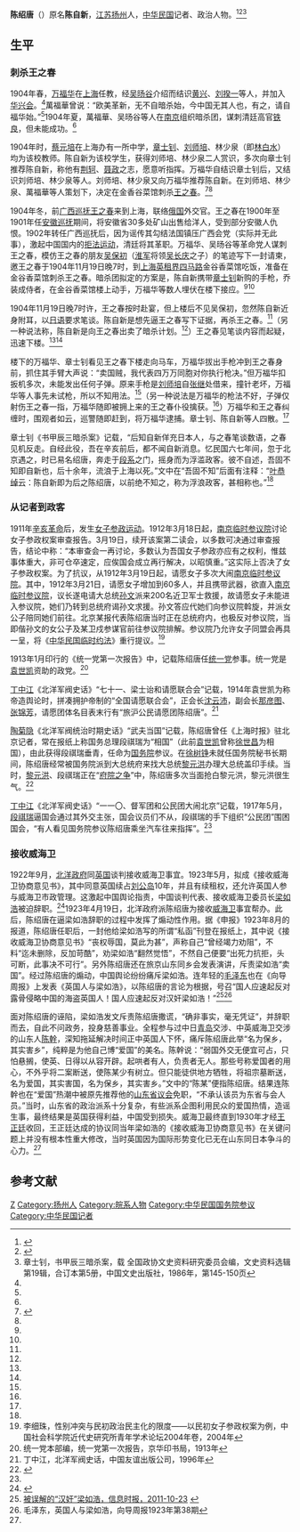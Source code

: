 '''陈绍唐'''（{{bd|？||？|}}）原名'''陈自新'''，[[江苏|江苏]][[扬州|扬州]]人，[[中华民国|中华民国]]记者、政治人物。<ref name=rmxhqb>{{Cite web |url=http://www.jnocnews.jp/news/show.aspx?id=50084 |title=万福华刺杀卖国贼王之春|website=日本新华侨报网|date=2011-11-07 |accessdate=2021-08-12 |archive-date=2015-01-10 |archive-url=https://web.archive.org/web/20150110193011/http://www.jnocnews.jp/news/show.aspx?id=50084 |dead-url=yes}}</ref><ref name=ahwhw>{{cite web|url=http://www.ahage.net/hefei/7880.html|title=合肥籍志士在外地的革命活动|website=安徽文化网|date=2008-11-20|deadurl=yes|archiveurl=https://web.archive.org/web/20160304210513/http://www.ahage.net/hefei/7880.html|archivedate=2016-03-04}}</ref><ref name=zhang>章士钊，书甲辰三暗杀案，载 全国政协文史资料研究委员会编，文史资料选辑第19辑，合订本第5册，中国文史出版社，1986年，第145-150页</ref>

==生平==
===刺杀王之春===
1904年春，[[万福华|万福华]]在[[上海|上海]]任教，经[[吴旸谷|吴旸谷]]介绍而结识[[黄兴|黄兴]]、[[刘揆一|刘揆一]]等人，并加入[[华兴会|华兴会]]。<ref name=ahwhw/>萬福華曾说：“欧美革新，无不自暗杀始，今中国无其人也，有之，请自福华始。”<ref name=rmxhqb/>1904年夏，萬福華、吴旸谷等人在[[南京|南京]]组织暗杀团，谋刺清廷高官[[铁良|铁良]]，但未能成功。<ref name=ahwhw/>

1904年时，[[蔡元培|蔡元培]]在上海办有一所中学，[[章士钊|章士钊]]、[[刘师培|刘师培]]、林少泉（即[[林白水|林白水]]）均为该校教师。陈自新为该校学生，获得刘师培、林少泉二人赏识，多次向章士钊推荐陈自新，称他有[[荆轲|荆轲]]、[[聂政|聂政]]之志，愿意听指挥。万福华自结识章士钊后，又结识刘师培、林少泉等人。刘师培、林少泉又向万福华推荐陈自新。在刘师培、林少泉、萬福華等人策划下，决定在金香谷菜馆刺杀[[王之春|王之春]]。<ref name=geming>{{cite web|url=http://www.renwuzhuanjiwang.com/c38007/w10239977.asp|title=6.为革命入监狱|deadurl=yes|archiveurl=https://archive.ph/odJF7|archivedate=2015-10-10}}</ref><ref name=zhang/>

1904年冬，前[[广西巡抚|广西巡抚]][[王之春|王之春]]来到上海，联络[[俄罗斯帝国|俄国]]外交官。王之春在1900年至1901年任[[安徽巡抚|安徽巡抚]]期间，将安徽省30多处矿山出售给洋人，受到部分安徽人仇恨。1902年转任广西巡抚后，因为谣传其勾结法国镇压广西会党（实际并无此事），激起中国国内的[[拒法运动|拒法运动]]，清廷将其革职。万福华、吴旸谷等革命党人谋刺王之春，模仿王之春的朋友[[吴保初|吴保初]]（[[淮军|淮军]]将领[[吴长庆|吴长庆]]之子）的笔迹写下一封请柬，邀王之春于1904年11月19日晚7时，到[[上海公共租界|上海英租界]][[四马路|四马路]]金谷香菜馆吃饭，准备在金谷香菜馆刺杀王之春。暗杀团拟定的方案是，陈自新携带[[章士钊|章士钊]]新购的手枪，乔装成侍者，在金谷香菜馆楼上动手，万福华等数人埋伏在楼下接应。<ref name=ahwhw/><ref name=rmxhqb/>

1904年11月19日晚7时许，王之春按时赴宴，但上楼后不见吴保初，忽然陈自新近身附耳，以[[日语|日语]]要求笔谈。陈自新是想先逼王之春写下证据，再杀王之春。<ref name=rmxhqb/>（另一种说法称，陈自新是向王之春出卖了暗杀计划。<ref name=geming/>）王之春见笔谈内容而起疑，迅速下楼。<ref name=rmxhqb/><ref name=ahwhw/>

楼下的万福华、章士钊看见王之春下楼走向马车，万福华拔出手枪冲到王之春身前，抓住其手臂大声说：“卖国贼，我代表四万万同胞对你执行枪决。”但万福华扣扳机多次，未能发出任何子弹。原来手枪是[[刘师培|刘师培]]自[[张继_(中华民国)|张继]]处借来，撞针老坏，万福华等人事先未试枪，所以不知用法。<ref name=rmxhqb/>（另一种说法是万福华的枪法不好，子弹仅射伤王之春一指，万福华随即被拥上来的王之春仆役擒获。<ref name=ahwhw/>）万福华和王之春纠缠时，围观者如云，巡警随即赶到，将万福华逮捕。章士钊、陈自新等人四散。<ref name=rmxhqb/>

章士钊《书甲辰三暗杀案》记载，“后知自新佯充日本人，与之春笔谈数语，之春见机反走。自经此役，吾在辛亥前后，都不闻自新消息。忆民国六七年间，忽于北京遇之，时已易名绍唐，奔走于[[段祺瑞|段系]]之门，摇身而为浮滥政客。彼不自述，吾固不知即自新也，后十余年，流浪于上海以死。”文中在“吾固不知”后面有注释：“[[叶恭绰|叶恭绰]]云：陈自新即为后之陈绍唐，以前绝不知之，称为浮浪政客，甚相称也。”<ref name=zhang/>

===从记者到政客===
1911年[[辛亥革命|辛亥革命]]后，发生[[女子参政运动|女子参政运动]]。1912年3月18日起，[[南京临时参议院|南京临时参议院]]讨论女子参政权案审查报告。3月19日，续开该案第二读会，以多数可决通过审查报告，结论中称：“本审查会一再讨论，多数认为吾国女子参政亦应有之权利，惟兹事体重大，非可仓卒速定，应俟国会成立再行解决，以昭慎重。”这实际上否决了女子参政权案。为了抗议，从1912年3月19日起，请愿女子多次大闹[[南京临时参议院|南京临时参议院]]。其中，1912年3月21日，请愿女子增加到60多人，并且携带武器，欲直入[[南京临时参议院|南京临时参议院]]，议长遂电请大总统[[孙文|孙文]]派来200名近卫军士救援，故请愿女子未能进入参议院，她们乃转到总统府谒孙文求援。孙文答应代她们向参议院斡旋，并派女公子陪同她们前往。北京某报代表陈绍唐当时正在总统府内，也极反对参议院，当即偕孙文的女公子及某卫戍参谋官前往参议院排解。参议院乃允许女子同盟会再具一呈，将《[[中华民国临时约法|中华民国临时约法]]》重行提议。<ref>李细珠，性别冲突与民初政治民主化的限度——以民初女子参政权案为例，中国社会科学院近代史研究所青年学术论坛2004年卷，2004年</ref>

1913年1月印行的《统一党第一次报告》中，记载陈绍唐任[[统一党_(中国)|统一党]]参事。统一党是[[袁世凯|袁世凯]]资助的政党。<ref>统一党本部编，统一党第一次报告，京华印书局，1913年</ref>

[[丁中江|丁中江]]《北洋军阀史话》“七十一、梁士诒和请愿联合会”记载，1914年袁世凯为称帝造舆论时，拼凑拥护帝制的“全国请愿联合会”，正会长[[沈云沛|沈云沛]]，副会长[[那彦图|那彦图]]、[[张锦芳|张锦芳]]，请愿团体名目表末行有“旅沪公民请愿团陈绍唐”。<ref name=ding>丁中江，北洋军阀史话，中国友谊出版公司，1996年</ref>

[[陶菊隐|陶菊隐]]《北洋军阀统治时期史话》“武夫当国”记载，陈绍唐曾任《上海时报》驻北京记者，常在报纸上称国务总理段祺瑞为“相国”（此前[[袁世凯|袁世凯]]曾称[[徐世昌|徐世昌]]为相国），由此获得段祺瑞垂青，任命为[[中华民国国务院|国务院]]参议。在[[徐树铮|徐树铮]]未就任国务院秘书长期间，陈绍唐经常被国务院派到大总统府来找大总统[[黎元洪|黎元洪]]办理大总统盖印手续。当时，[[黎元洪|黎元洪]]、段祺瑞正在“[[府院之争|府院之争]]”中，陈绍唐多次当面抢白黎元洪，黎元洪很生气。<ref>{{Cite web |url=http://news.ifeng.com/history/minjianshuoshi/xiashuangren/detail_2009_11/26/327289_3.shtml |title=革命党刺杀先驱万福华 手法拙劣不会使用手枪，凤凰网，2009-11-26 |accessdate=2015-01-10 |archive-date=2015-01-10 |archive-url=https://web.archive.org/web/20150110194003/http://news.ifeng.com/history/minjianshuoshi/xiashuangren/detail_2009_11/26/327289_3.shtml |dead-url=no }}</ref>

[[丁中江|丁中江]]《北洋军阀史话》“一一〇、督军团和公民团大闹北京”记载，1917年5月，[[段祺瑞|段祺瑞]]逼国会通过其外交主张，国会议员们不从，段祺瑞的手下组织“公民团”围困国会，“有人看见国务院参议陈绍唐乘坐汽车往来指挥”。<ref name=ding/>

===接收威海卫===
1922年9月，[[北洋政府|北洋政府]]同[[英国|英国]]谈判接收威海卫事宜。1923年5月，拟成《接收威海卫协商意见书》，其中同意英国续占[[刘公岛|刘公岛]]10年，并且有续租权，还允许英国人参与威海卫市政管理。这激起中国舆论指责，中国谈判代表、接收威海卫委员长[[梁如浩|梁如浩]]被迫辞职。<ref>{{Cite web |url=http://www1.fhnews.com.cn/gb/node2/node6/node5110/userobject1ai207120.html |title=收回租界租借地，奉化新闻网，2008-09-11 |accessdate=2015-01-10 |archive-date=2016-03-05 |archive-url=https://web.archive.org/web/20160305033754/http://www1.fhnews.com.cn/gb/node2/node6/node5110/userobject1ai207120.html |dead-url=yes }}</ref>1923年4月19日，北洋政府派陈绍唐为接收[[威海卫|威海卫]]事宜帮办。此后，陈绍唐在逼梁如浩辞职的过程中发挥了煽动性作用。据《申报》1923年8月的报道，陈绍唐任职后，一封他给梁如浩写的所谓“私函”刊登在报纸上，其中说《接收威海卫协商意见书》“丧权辱国，莫此为甚”，声称自己“曾经竭力劝阻”，不料“迄未删除，反加苛酷”，劝梁如浩“翻然觉悟”，不然自己便要“出死力抗拒，头可断，此事决不可行”。另外陈绍唐还在旅京山东同乡会发表演讲，斥责梁如浩“卖国”。经过陈绍唐的煽动，中国舆论纷纷痛斥梁如浩。连年轻的[[毛泽东|毛泽东]]也在《向导周报》上发表《英国人与梁如浩》，以陈绍唐的言论为根据，号召“国人应速起反对露骨侵略中国的海盗英国人！国人应速起反对汉奸梁如浩！”<ref name=wujie>[http://informationtimes.dayoo.com/html/2011-10/23/content_1508402.htm 被误解的“汉奸”梁如浩，信息时报，2011-10-23] {{webarchive|url=https://web.archive.org/web/20160304090440/http://informationtimes.dayoo.com/html/2011-10/23/content_1508402.htm |date=2016-03-04 }}</ref><ref>毛泽东，英国人与梁如浩，向导周报1923年第38期</ref>

面对陈绍唐的诬陷，梁如浩发文斥责陈绍唐撒谎，“确非事实，毫无凭证”，并辞职而去，自此不问政务，投身慈善事业。全程参与过中日[[青岛|青岛]]交涉、中英威海卫交涉的山东人[[陈幹|陈幹]]，深知拖延解决时间正中英国人下怀，痛斥陈绍唐此举“名为保乡，其实害乡”，纯粹是为他自己博“爱国”的美名。陈幹说：“弱国外交无便宜可占，只怕悬搁，使英、日得以从容开辟。起哄者有人，负责者无人。那些号称爱国者的用心，不外乎将二案断送，使陈某少有树立。但只能徒供地方牺牲，将祖宗墓断送，名为爱国，其实害国，名为保乡，其实害乡。”文中的“陈某”便指陈绍唐。结果连陈幹也在“爱国”热潮中被原先推荐他的[[山东省议会|山东省议会]]免职，“不承认该员为东省与会人员。”当时，山东省的政治派系十分复杂，有些派系企图利用民众的爱国热情，造谣生事，最终结果是英国获得利益，中国受到损失。威海卫最终直到1930年才经[[王正廷|王正廷]]收回，王正廷达成的协议同当年梁如浩的《接收威海卫协商意见书》在关键问题上并没有根本性重大修改，当时英国因为国际形势变化已无在山东同日本争斗的心力。<ref name=wujie/>

==参考文献==
{{reflist}}

{{DEFAULTSORT:Chen陈}}
[[Category:陈姓|Z]]
[[Category:扬州人|Category:扬州人]]
[[Category:皖系人物|Category:皖系人物]]
[[Category:中华民国国务院参议|Category:中华民国国务院参议]]
[[Category:中华民国记者|Category:中华民国记者]]